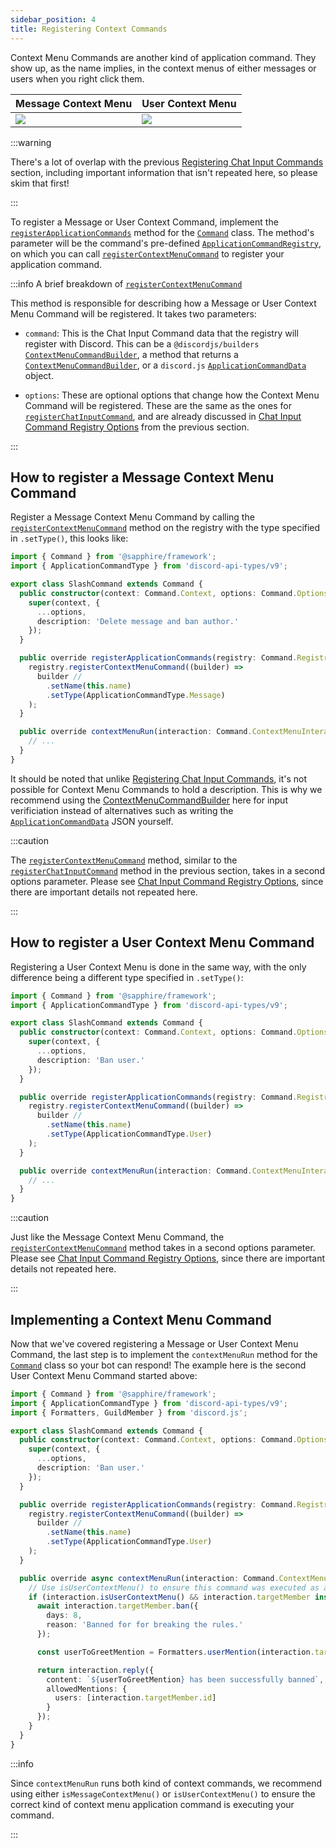 ```yaml
---
sidebar_position: 4
title: Registering Context Commands
---
```


Context Menu Commands are another kind of application command. They show up, as the name implies, in the context menus
of either messages or users when you right click them.

<!-- markdownlint-disable line-length -->

| Message Context Menu                                                          | User Context Menu                                                       |
| ----------------------------------------------------------------------------- | ----------------------------------------------------------------------- |
| [![](./message-context-menu-command.png)](./message-context-menu-command.png) | [![](./user-context-menu-command.png)](./user-context-menu-command.png) |

<!-- markdownlint-enable line-length -->

:::warning

There's a lot of overlap with the previous [Registering Chat Input Commands][registering-chat-input-commands] section,
including important information that isn't repeated here, so please skim that first!

:::

To register a Message or User Context Command, implement the [`registerApplicationCommands`][rac] method for the
[`Command`][command] class. The method's parameter will be the command's pre-defined
[`ApplicationCommandRegistry`][acr], on which you can call [`registerContextMenuCommand`][rcmc] to register your
application command.

:::info A brief breakdown of [`registerContextMenuCommand`][rcmc]

This method is responsible for describing how a Message or User Context Menu Command will be registered. It takes two
parameters:

- `command`: This is the Chat Input Command data that the registry will register with Discord. This can be a
  `@discordjs/builders` [`ContextMenuCommandBuilder`][djs-context-menu-command-builder-docs], a method that returns a
  [`ContextMenuCommandBuilder`][djs-context-menu-command-builder-docs], or a `discord.js`
  [`ApplicationCommandData`][djs-command-data-docs] object.

- `options`: These are optional options that change how the Context Menu Command will be registered. These are the same
  as the ones for [`registerChatInputCommand`][rcic], and are already discussed in [Chat Input Command Registry
  Options][registering-chat-input-commands-options] from the previous section.

:::

## How to register a Message Context Menu Command

Register a Message Context Menu Command by calling the [`registerContextMenuCommand`][rcmc] method on the registry with
the type specified in `.setType()`, this looks like:

```typescript ts2esm2cjs|{8,12-18}|{8,12-18}
import { Command } from '@sapphire/framework';
import { ApplicationCommandType } from 'discord-api-types/v9';

export class SlashCommand extends Command {
  public constructor(context: Command.Context, options: Command.Options) {
    super(context, {
      ...options,
      description: 'Delete message and ban author.'
    });
  }

  public override registerApplicationCommands(registry: Command.Registry) {
    registry.registerContextMenuCommand((builder) =>
      builder //
        .setName(this.name)
        .setType(ApplicationCommandType.Message)
    );
  }

  public override contextMenuRun(interaction: Command.ContextMenuInteraction) {
    // ...
  }
}
```

It should be noted that unlike [Registering Chat Input Commands][registering-chat-input-commands], it's not possible for
Context Menu Commands to hold a description. This is why we recommend using the
[ContextMenuCommandBuilder][djs-context-menu-command-builder-docs] here for input verificiation instead of alternatives
such as writing the [`ApplicationCommandData`][djs-command-data-docs] JSON yourself.

:::caution

The [`registerContextMenuCommand`][rcmc] method, similar to the [`registerChatInputCommand`][rcic] method in the
previous section, takes in a second options parameter. Please see [Chat Input Command Registry Options][cicro], since
there are important details not repeated here.

:::

## How to register a User Context Menu Command

Registering a User Context Menu is done in the same way, with the only difference being a different type specified in
`.setType()`:

```typescript ts2esm2cjs|{12-18}|{12-18}
import { Command } from '@sapphire/framework';
import { ApplicationCommandType } from 'discord-api-types/v9';

export class SlashCommand extends Command {
  public constructor(context: Command.Context, options: Command.Options) {
    super(context, {
      ...options,
      description: 'Ban user.'
    });
  }

  public override registerApplicationCommands(registry: Command.Registry) {
    registry.registerContextMenuCommand((builder) =>
      builder //
        .setName(this.name)
        .setType(ApplicationCommandType.User)
    );
  }

  public override contextMenuRun(interaction: Command.ContextMenuInteraction) {
    // ...
  }
}
```

:::caution

Just like the Message Context Menu Command, the [`registerContextMenuCommand`][rcmc] method takes in a second options
parameter. Please see [Chat Input Command Registry Options][cicro], since there are important details not repeated here.

:::

## Implementing a Context Menu Command

Now that we've covered registering a Message or User Context Menu Command, the last step is to implement the
`contextMenuRun` method for the [`Command`][command] class so your bot can respond! The example here is the second User
Context Menu Command started above:

```typescript ts2esm2cjs|{21-38}|{21-38}
import { Command } from '@sapphire/framework';
import { ApplicationCommandType } from 'discord-api-types/v9';
import { Formatters, GuildMember } from 'discord.js';

export class SlashCommand extends Command {
  public constructor(context: Command.Context, options: Command.Options) {
    super(context, {
      ...options,
      description: 'Ban user.'
    });
  }

  public override registerApplicationCommands(registry: Command.Registry) {
    registry.registerContextMenuCommand((builder) =>
      builder //
        .setName(this.name)
        .setType(ApplicationCommandType.User)
    );
  }

  public override async contextMenuRun(interaction: Command.ContextMenuInteraction) {
    // Use isUserContextMenu() to ensure this command was executed as a User Context Menu Command
    if (interaction.isUserContextMenu() && interaction.targetMember instanceof GuildMember) {
      await interaction.targetMember.ban({
        days: 8,
        reason: 'Banned for for breaking the rules.'
      });

      const userToGreetMention = Formatters.userMention(interaction.targetMember.id);

      return interaction.reply({
        content: `${userToGreetMention} has been successfully banned`,
        allowedMentions: {
          users: [interaction.targetMember.id]
        }
      });
    }
  }
}
```

:::info

Since `contextMenuRun` runs both kind of context commands, we recommend using either `isMessageContextMenu()` or
`isUserContextMenu()` to ensure the correct kind of context menu application command is executing your command.

:::

[acr]: ../../../Documentation/api-framework/classes/ApplicationCommandRegistry
[cicro]: ./registering-chat-input-commands.mdx#chat-input-command-registry-options
[command]: ../../../Documentation/api-framework/classes/Command
[cmce]: ./message-context-menu-command.png
[djs-command-data-docs]: https://discord.js.org/#/docs/discord.js/v13/typedef/ApplicationCommandData
[djs-context-menu-command-builder-docs]: https://discord.js.org/#/docs/builders/0.16.0/class/ContextMenuCommandBuilder
[rac]: ../../../Documentation/api-framework/classes/Command#registerapplicationcommands
[registering-chat-input-commands]: ./registering-chat-input-commands.mdx
[registering-chat-input-commands-options]: ./registering-chat-input-commands.mdx#chat-input-command-registry-options
[rcic]: ../../../Documentation/api-framework/classes/ApplicationCommandRegistry#registerchatinputcommand
[rcmc]: ../../../Documentation/api-framework/classes/ApplicationCommandRegistry#registercontextmenucommand
